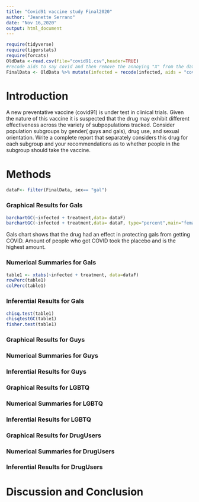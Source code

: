 ```yaml
---
title: "Covid91 vaccine study Final2020"
author: "Jeanette Serrano"
date: "Nov 16,2020"
output: html_document
---
```


```r
require(tidyverse)
require(tigerstats)
require(forcats)
OldData <-read.csv(file="covid91.csv",header=TRUE)
#recode aids to say covid and then remove the annoying "X" from the dataframe
FinalData <- OldData %>% mutate(infected = recode(infected, aids = "covid", none = "OK" )) %>% select(-one_of("X"))
```

# Introduction



<!--In this section you explain what you are trying to show.  Where did the data come from?  What is the research or other question you are trying to answer?.  If you skimp in this section expect to be marked down in your grade. Paint a picture of the project a couple of paragraphs is expected!-->

A new  preventative vaccine (covid91) is under test in clinical trials. Given the nature of this vaccine it is suspected that the drug may exhibit different effectiveness across the variety of subpopulations tracked. Consider population subgroups by gender( guys and gals), drug use, and sexual orientation. Write a complete report that separately considers this drug for each subgroup and your recommendations as to whether people in the subgroup should take the vaccine.

# Methods

<!--Decide on your methods:  use "variable analysis" or other appropriate descriptors.  Make sure to choose at least one graphical method and at least one numerical method. Discuss what data manipulations may be needed for example subsetting or other binning procedures and what sort of graphical displays and inferential tools will be used!-->

```r
dataF<- filter(FinalData, sex== "gal") 
```


### Graphical Results for Gals   

<!--Divide this section into two sub-sections:  One for your descriptive  results and one for your inferential results.!-->

```r
barchartGC(~infected + treatment,data= dataF)
barchartGC(~infected + treatment,data= dataF, type="percent",main="females")

```
  
Gals chart shows that the drug had an effect in protecting gals from getting COVID. Amount of people who got COVID took the placebo and is the highest amount. 
  
  
### Numerical Summaries for Gals 

```r
table1 <- xtabs(~infected + treatment, data=dataF)
rowPerc(table1)
colPerc(table1)
```
### Inferential Results for Gals 

```r
chisq.test(table1)
chisqtestGC(table1)
fisher.test(table1)
```
### Graphical Results for Guys   



### Numerical Summaries for Guys 

### Inferential Results for Guys 

### Graphical Results for LGBTQ  



### Numerical Summaries for LGBTQ

### Inferential Results for LGBTQ





### Graphical Results for DrugUsers   



### Numerical Summaries for DrugUsers 

### Inferential Results for DrugUsers

# Discussion and Conclusion

<!--Discussion and conclusion here.  If you found a relationship be sure to consider whether the relationship occurs because one of the variavbles causes the other, or whether they perhasps are related for some other reason.  Watch the chapter 6 videos from the GeorgeTown videos collection.!-->
